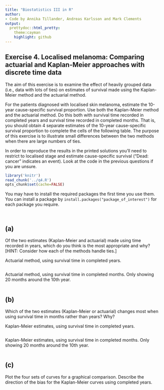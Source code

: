 ```yaml
---
title: "Biostatistics III in R"
author:
- Code by Annika Tillander, Andreas Karlsson and Mark Clements
output:
  prettydoc::html_pretty:
    theme:cayman
    highlight: github
---
```


## Exercise 4. Localised melanoma: Comparing actuarial and Kaplan-Meier approaches with discrete time data ##

The aim of this exercise is to examine the effect of heavily grouped data (i.e., data with lots of ties) on estimates of survival made using the Kaplan-Meier method and the actuarial method.

For the patients diagnosed with localised skin melanoma, estimate the 10-year cause-specific survival proportion. Use both the Kaplan-Meier method and the actuarial method. Do this both with survival time recorded in completed years and survival time recorded in completed months. That is, you should obtain 4 separate estimates of the 10-year cause-specific survival proportion to complete the cells of the following table. The purpose of this exercise is to illustrate small differences between the two methods when there are large numbers of ties.

In order to reproduce the results in the printed solutions you’ll need to restrict to localised stage and estimate cause-specific survival ("Dead: cancer" indicates an event). Look at the code in the previous questions if you are unsure.

```r
library('knitr')
read_chunk('../q4.R')
opts_chunk$set(cache=FALSE)
```

You may have to install the required packages the first time you use them. You can install a package by `install.packages("package_of_interest")` for each package you require.

```r
```

```r
```

## (a) ##

Of the two estimates (Kaplan-Meier and actuarial) made using time recorded in years, which do you think is the most appropriate and why? [HINT: Consider how each of the methods handle ties.]


Actuarial method, using survival time in completed years.

```r
```

Actuarial method, using survival time in completed months. Only showing 20 months around the 10th year.

```r
```


## (b) ##

Which of the two estimates (Kaplan-Meier or actuarial) changes most when using survival time in months rather than years? Why?

Kaplan-Meier estimates, using survival time in completed  years.

```r
```

Kaplan-Meier estimates, using survival time in completed months. Only showing 20 months around the 10th year.

```r
```

## (c) ##

Plot the four sets of curves for a graphical comparison. Describe the direction of the bias for the Kaplan-Meier curves using completed years.

```r
```
